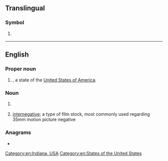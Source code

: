 {{also|Appendix:Variations of "in"}}
==Translingual==

===Symbol===
{{mul-symbol}}

# {{ISO 3166|1|2|India}}
#: {{syn|mul|IND|qq1={{w|ISO 3166-1 alpha-3|alpha-3}}}}

{{c|mul|India}}

----

==English==

===Proper noun===
{{head|en|proper noun}}

# {{abbreviation of|en|[[Indiana]]|nodot=1}}, a state of the [[United States of America]].

===Noun===
{{en-noun|-}}

# {{lb|en|biochemistry}} {{abbreviation of|en|integrase}}
# [[internegative]]; a type of film stock, most commonly used regarding 35mm motion picture negative

===Anagrams===
* {{anagrams|en|a=in|N.I.|NI|ni}}

[[Category:en:Indiana, USA]]
[[Category:en:States of the United States]]